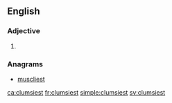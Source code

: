 ==English==

===Adjective===
{{head|en}}

# {{en-superlative of|clumsy}}

===Anagrams===
* [[muscliest#English|muscliest]]

[[ca:clumsiest]]
[[fr:clumsiest]]
[[simple:clumsiest]]
[[sv:clumsiest]]